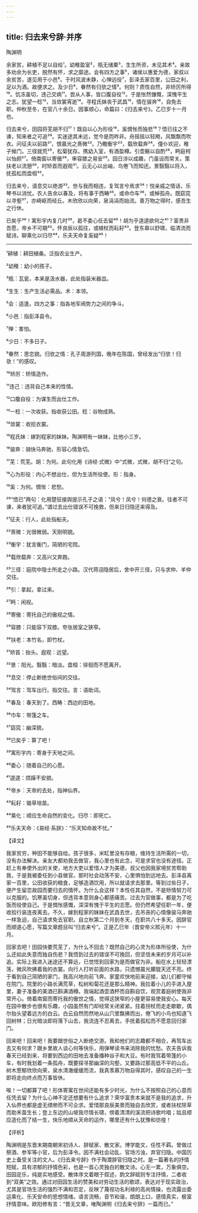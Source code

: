 ```yaml
---
---
---
```

title: 归去来兮辞·并序
---




陶渊明

余家贫，耕植不足以自给¹。幼稚盈室²，瓶无储粟³，生生所资，未见其术⁴。亲故多劝余为长吏，脱然有怀，求之靡途。会有四方之事⁵，诸侯以惠爱为德，家叔以余贫苦，遂见用于小邑⁶。于时风波未静，心惮远役⁷，彭泽去家百里，公田之利，足以为酒。故便求之。及少日⁸，眷然有归欤之情⁹。何则？质性自然，非矫厉所得¹⁰。饥冻虽切，违己交病¹¹。尝从人事，皆口腹自役¹²。于是怅然慷慨，深愧平生之志。犹望一稔¹³，当敛裳宵逝¹⁴。寻程氏妹丧于武昌¹⁵，情在骏奔¹⁶，自免去职。仲秋至冬，在官八十余日。因事顺心，命篇曰：《归去来兮》。乙巳岁十一月也。

归去来兮，田园将芜胡不归¹⁷！既自以心为形役¹⁸，奚惆怅而独悲¹⁹？悟已往之不谏，知来者之可追²⁰。实迷途其未远，觉今是而昨非。舟摇摇以轻飏，风飘飘而吹衣。问征夫以前路²¹，恨晨光之熹微²²。乃瞻衡宇²³，载欣载奔²⁴。僮仆欢迎，稚子候门。三径就荒²⁵，松菊犹存。携幼入室，有酒盈樽。引壶觞以自酌²⁶，眄庭柯以怡颜²⁷。倚南窗以寄傲²⁸，审容膝之易安²⁹。园日涉以成趣，门虽设而常关。策扶老以流憩³⁰，时矫首而遐观³¹。云无心以出岫，鸟倦飞而知还。景翳翳以将入，抚孤松而盘桓³²。

归去来兮，请息交以绝游³³。世与我而相违，复驾言兮焉求³⁴！悦亲戚之情话，乐琴书以消忧。农人告余以春及，将有事于西畴³⁵。或命巾车³⁶，或棹孤舟。既窈窕以寻壑³⁷，亦崎岖而经丘。木欣欣以向荣，泉涓涓而始流。善万物之得时，感吾生之行休。

已矣乎³⁸！寓形宇内复几时³⁹，曷不委心任去留⁴⁰！胡为乎遑遑欲何之⁴¹？富贵非吾愿，帝乡不可期⁴²。怀良辰以孤往，或植杖而耘耔⁴³。登东皋以舒啸，临清流而赋诗。聊乘化以归尽⁴⁴，乐夫天命复奚疑⁴⁵！



***



¹耕植：耕田植桑。泛指农业生产。

²幼稚：幼小的孩子。

³瓶：瓦瓮，本来是汲水器，此处指装米器皿。

⁴生生：生产生活必需品。术：本领。

⁵会：适逢。四方之事：指各地军阀势力之间的争斗。

⁶小邑：指彭泽县令。

⁷惮：害怕。

⁸少日：不多日子。

⁹眷然：思恋貌。归欤之情：孔子周游列国，晚年在陈国，曾经发出“归欤！归欤！”的感叹。

¹⁰矫厉：矫情造作。

¹¹违己：违背自己本来的性情。

¹²口腹自役：为谋生而出仕工作。

¹³一稔：一次收获。指收获公田。稔：谷物成熟。

¹⁴敛裳：收拾衣裳。

¹⁵程氏妹：嫁到程家的妹妹。陶渊明有一妹妹，比他小三岁。

¹⁶骏奔：骑快马奔驰，形容心情急切。

¹⁷芜：荒芜。胡：为何。此句化用《诗经·式微》中“式微，式微，胡不归”之句。

¹⁸心为形役：内心不想出仕，但为生活所役使。形：指身。

¹⁹奚：为何。惆怅：悲愁。

²⁰“悟已”两句：化用楚狂接舆提示孔子之语：“凤兮！凤兮！何德之衰。往者不可谏，来者犹可追。”谓过去出仕错误不可挽救，但来日归隐还来得及。

²¹征夫：行人，此处指船夫。

²²熹微：光很微弱。天刚明貌。

²³衡宇：犹言衡门，简陋的宅院。

²⁴载欣载奔：又高兴又奔跑。

²⁵三径：庭院中隐士所走之小路。汉代蒋诩隐居后，舍中开三径，只与求仲、羊仲交往。

²⁶引：拿起，拿过来。

²⁷眄：闲视。

²⁸寄傲：寄托自己的傲视之情。

²⁹容膝：只能容下双膝。夸张居室之狭窄。

³⁰扶老：本竹名，即竹杖。

³¹矫首：抬头。遐观：远望。

³²景：阳光。翳翳：暗淡。盘桓：徘徊而不愿离开。

³³息交：停止断绝世俗间的交往。

³⁴驾言：驾车出行。指交往。言：语助词。

³⁵春及：春天到了。西畴：西边的田地。

³⁶巾车：带篷之车。

³⁷窈窕：幽深貌。

³⁸已矣乎：算了吧！

³⁹寓形宇内：寄身于天地之间。

⁴⁰委心：随着自己的心愿。

⁴¹遑遑：烦躁不安貌。

⁴²帝乡：天帝的去处，指神仙界。

⁴³耘耔：锄草培苗。

⁴⁴乘化：顺应生命自然的变化。归尽：即死亡。

⁴⁵乐夫天命：《易经·系辞》：“乐天知命故不忧。”

【译文】

我家贫穷，种田不能够自给。孩子很多，米缸里没有存粮，维持生活所需的一切，没有办法解决。亲友大都劝我去做官，我心里也有此念，可是求官也没有途径。正赶上有奉使外出的关使，地方大吏以爱惜人才为美德，叔父也因我家境贫苦帮助我，于是我被委任到小县做官。那时社会动荡不安，心里惧怕到远地去。彭泽县离家一百里，公田收获的粮食，足够造酒饮用，所以就请求去那里。等到过些日子，便产生留恋故园而要归去的情怀。为什么会这样？本性任其自然，不是矫情努力可以克服的。饥寒虽切身，但违背本意则身心都感痛苦。过去为官做事，都是为了吃饭而役使自己。于是惆怅感慨，深深有愧于平生的志愿。但仍然希望任职一年，便收拾行装连夜离去。不久，嫁到程家的妹妹在武昌去世，去吊丧的心情像骏马奔驰一样急迫，自己请求免去官职。自立秋第二个月到冬天，在职共八十多天。因辞官而顺遂心愿，写篇文章题目叫“归去来兮”。正是乙巳年（晋安帝义熙元年）十一月。

回家去吧！田园快要荒芜了，为什么不回去？既然自己的心灵为形体所役使，为什么还如此失意而独自伤悲？我悟到过去的错误不可挽回，但坚信未来的岁月可以补追。实际上我进入迷途还不算远，已觉悟到回家为是而做官为非。船在水上轻轻漂荡，微风吹拂着我的衣裳。向行人打听前面的水路，只遗憾晨光朦胧天还不亮。终于看到自己简陋的家门，我高兴地向前飞奔。家童欢快地前来迎接，幼儿们都守候在院门。院里的小路长满荒草，松树和菊花还是那么精神。我拉着小儿的手进入屋里，妻子准备的美酒已斟满酒樽。我端起酒壶酒杯而自斟自饮，观赏着庭树使我非常开心。倚着南窗而寄托我的傲世之情，觉得这狭窄的小屋更容易使我安心。每天在园中散步也很有乐趣，小园虽然有门却经常关闭紧紧。拄着拐杖而走走歇歇，偶尔抬头望着远方的白云。白云自然而然地从山穴里飘拂而出，倦飞的小鸟也知道飞回树林；日光暗淡即将落下山去，我流连不忍离去，手抚着孤松而不愿意回归家门。

回来吧！回来吧！我要跟世俗之人断绝交游。我和他们的志趣都不相合，再驾车出去又有何求？跟乡里故人谈心何等快乐，用弹琴读书来消除我的忧愁。农夫告诉我春天已经到来，将要到西边的田地去准备播种谷子和大豆。有时我驾着带篷的小车，有时我划着一条孤舟，既要探寻那幽深的沟壑，又要路过那高低不平的山丘。树木葱郁欣欣向荣，泉水清澈缓缓而流，我真羡慕万物自得其时，感叹自己的一生即将走向终点而万事皆休。

唉！一切都算了吧！形体寄寓在世间还能有多少时光，为什么不按照自己的心意而任凭去留？为什么心神不定还想要有什么追求？荣华富贵本来就不是我的追求，升入仙界也都是虚无缥缈而不可企求。爱惜那良辰美景而独自去欣赏，或者扶杖除草而助禾苗生长；登上东边的山坡我尽情长啸，傍着清清的溪流把诗歌吟唱；姑且顺应造化而了结一生，快乐地顺从天命的运作，哪里还有什么犹豫和彷徨！

【评析】

陶渊明是东晋末期南朝宋初诗人、辞赋家、散文家。博学能文，任性不羁。曾做过祭酒、参军等小官，后为彭泽令。因不满社会动乱、官场污浊，弃官归隐。中国历史上备受关注的文人。《归去来兮辞》作于陶潜辞官归隐之时。是一篇著名的抒情短赋，具有浓郁的抒情色彩，也是一首心灵独白的散文诗。心无一累，万象俱空。田园足乐，纯是实地感受。散体序文着眼于叙述，韵文辞赋则专注抒情，二者收到“双美”之效。通过对田园生活的赞美和对劳动生活的歌颂，表达对于现实政治，尤其是官场生活的强烈不满和否定，反映了蔑视功名利禄的高尚情操，也流露出委运乘化、乐天安命的思想情绪。语言流畅，音节和谐，朗朗上口，感情真实，极富抒情意味。欧阳修有言：“晋无文章，唯陶渊明《归去来兮辞》一篇而已。”